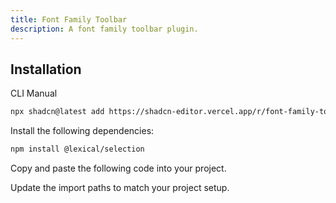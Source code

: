```yaml
---
title: Font Family Toolbar
description: A font family toolbar plugin.
---
```


<ComponentPreview
  name="font-family-toolbar-plugin-demo"
  className="[&_.preview>[data-orientation=vertical]]:sm:max-w-[70%]"
  description="A font family toolbar plugin"
/>

## Installation

<Tabs defaultValue="cli">

<TabsList>
  <TabsTrigger value="cli">CLI</TabsTrigger>
  <TabsTrigger value="manual">Manual</TabsTrigger>
</TabsList>

<TabsContent value="cli">

```bash
npx shadcn@latest add https://shadcn-editor.vercel.app/r/font-family-toolbar-plugin.json
```

</TabsContent>

<TabsContent value="manual">

<Steps>

<Step>Install the following dependencies:</Step>

```bash
npm install @lexical/selection
```

<Step>Copy and paste the following code into your project.</Step>

<ComponentSource name="font-family-toolbar-plugin" />

<Step>Update the import paths to match your project setup.</Step>

</Steps>

</TabsContent>

</Tabs>
